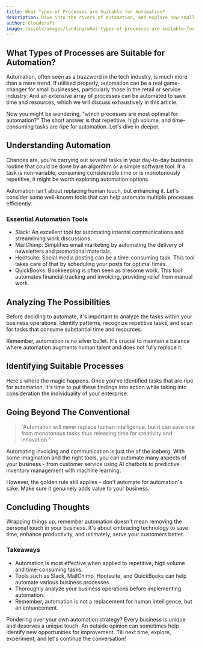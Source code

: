 ```yaml
---
title: What Types of Processes are Suitable for Automation?
description: Dive into the rivers of automation, and explore how small businesses in the retail or service industry can harness this powerful tool.
author: Cloudcraft
image: /assets/images/landing/what-types-of-processes-are-suitable-for-automation.jpg
---
```


## What Types of Processes are Suitable for Automation?

Automation, often seen as a buzzword in the tech industry, is much more than a mere trend. If utilised properly, automation can be a real game-changer for small businesses, particularly those in the retail or service industry. And an extensive array of processes can be automated to save time and resources, which we will discuss exhaustively in this article.

Now you might be wondering, "which processes are most optimal for automation?" The short answer is that repetitive, high volume, and time-consuming tasks are ripe for automation. Let's dive in deeper.

<ServicesBlurb />

## Understanding Automation 

Chances are, you're carrying out several tasks in your day-to-day business routine that could be done by an algorithm or a simple software tool. If a task is non-variable, consuming considerable time or is monotonously repetitive, it might be worth exploring automation options. 

Automation isn't about replacing human touch, but enhancing it. Let's consider some well-known tools that can help automate multiple processes efficiently.

### Essential Automation Tools 

- Slack: An excellent tool for automating internal communications and streamlining work discussions. 
- MailChimp: Simplifies email marketing by automating the delivery of newsletters and promotional materials.
- Hootsuite: Social media posting can be a time-consuming task. This tool takes care of that by scheduling your posts for optimal times.
- QuickBooks: Bookkeeping is often seen as tiresome work. This tool automates financial tracking and invoicing, providing relief from manual work.

## Analyzing The Possibilities

Before deciding to automate, it's important to analyze the tasks within your business operations. Identify patterns, recognize repetitive tasks, and scan for tasks that consume substantial time and resources.

Remember, automation is no silver bullet. It's crucial to maintain a balance where automation augments human talent and does not fully replace it. 

## Identifying Suitable Processes

Here's where the magic happens. Once you've identified tasks that are ripe for automation, it's time to put these findings into action while taking into consideration the individuality of your enterprise.

<GetStartedBlurb />

## Going Beyond The Conventional

<blockquote>“Automation will never replace human intelligence, but it can save one from monotonous tasks thus releasing time for creativity and innovation.”</blockquote>

Automating invoicing and communication is just the of the iceberg. With some imagination and the right tools, you can automate many aspects of your business - from customer service using AI chatbots to predictive inventory management with machine learning.

However, the golden rule still applies - don't automate for automation's sake. Make sure it genuinely adds value to your business.

## Concluding Thoughts 

Wrapping things up, remember automation doesn't mean removing the personal touch in your business. It's about embracing technology to save time, enhance productivity, and ultimately, serve your customers better.

### Takeaways 

 * Automation is most effective when applied to repetitive, high volume and time-consuming tasks.
 * Tools such as Slack, MailChimp, Hootsuite, and QuickBooks can help automate various business processes.
 * Thoroughly analyze your business operations before implementing automation.
 * Remember, automation is not a replacement for human intelligence, but an enhancement. 

Pondering over your own automation strategy? Every business is unique and deserves a unique touch. An outside opinion can sometimes help identify new opportunities for improvement. Till next time, explore, experiment, and let's continue the conversation!